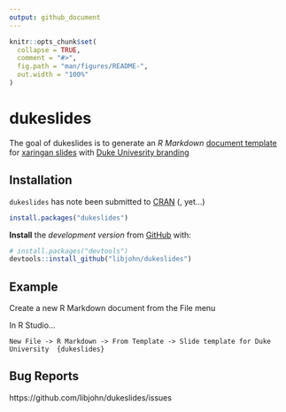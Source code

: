 ```yaml
---
output: github_document
---
```


<!-- README.md is generated from README.Rmd. Please edit that file -->

```r
knitr::opts_chunk$set(
  collapse = TRUE,
  comment = "#>",
  fig.path = "man/figures/README-",
  out.width = "100%"
)
```
# dukeslides

The goal of dukeslides is to generate an *R Markdown* [document template](https://rmarkdown.rstudio.com/developer_document_templates.html) for [xaringan slides](https://slides.yihui.name/xaringan/#1) with [Duke Univesrity branding](https://styleguide.duke.edu/color-palette/)

## Installation

`dukeslides` has note been submitted to [CRAN](https://CRAN.R-project.org) (, yet...)

``` r
install.packages("dukeslides")
```

**Install** the *development version* from [GitHub](https://github.com/) with:

``` r
# install.packages("devtools")
devtools::install_github("libjohn/dukeslides")
```
## Example

Create a new R Markdown document from the File menu 

In R Studio...

`New File -> R Markdown -> From Template -> Slide template for Duke University  {dukeslides}`


## Bug Reports

https://github.com/libjohn/dukeslides/issues


